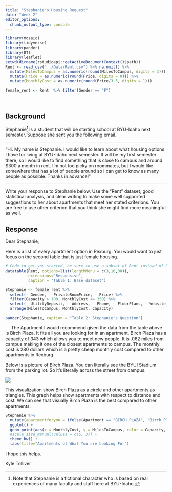 ```yaml
---
title: "Stephanie's Housing Request"
date: "Week 2" 
editor_options: 
  chunk_output_type: console
---
```


```r
library(mosaic)
library(tidyverse)
library(pander)
library(DT) 
library(leaflet)
setwd(dirname(rstudioapi::getActiveDocumentContext()$path))
Rent <- read_csv("../Data/Rent.csv") %>% na.omit() %>% 
  mutate(MilesToCampus = as.numeric(round(MilesToCampus, digits = 3))) %>% 
  mutate(Price = as.numeric(round(Price, digits = 0))) %>%  
  mutate(MonthlyCost = as.numeric(round(Price/3.5, digits = 1)))

female_rent <- Rent  %>% filter(Gender == "F") 
```

<br />

## Background

Stephanie[^1] is a student that will be starting school at BYU-Idaho next semester. Suppose she sent you the following email.

----

"Hi. My name is Stephanie. I would like to learn about what housing options I have for living at BYU-Idaho next semester. It will be my first semester there, so I would like to find something that is close to campus and around $300 a month in rent. I'm not too picky on roommates, but I would like somewhere that has a lot of people around so I can get to know as many people as possible. Thanks in advance!"

----

Write your response to Stephanie below. Use the "Rent" dataset, good statistical analysis, and clear writing to make some well supported suggestions to her about apartments that meet her stated criterions. You are free to use other criterion that you think she might find more meaningful as well.

## Response

Dear Stephanie,

Here is a list of every apartment option in Rexburg. You would want to just focus on the second table that is just female housing. 

```r
# Code to get you started, be sure to use a subset of Rent instead of Rent in this code though.
datatable(Rent, options=list(lengthMenu = c(3,10,30)), 
          extensions="Responsive",
          caption = 'Table 1: Base dataset')
```

```r
Stephanie <- female_rent %>%  
  select(- Gender, - PrivateRoomPrice, - Price) %>%
  filter(Capacity > 100, MonthlyCost <= 350) %>% 
  select(- UtilityDeposit, - Address, - Phone, - FloorPlans, - Website, - Description, - ParkingStalls, - Latitude, - Longitude, - Deposit, - WalkingMinutes) %>% 
  arrange(MilesToCampus, MonthlyCost, Capacity)

pander(Stephanie, caption = "Table 2: Stephanie's Question")
```

&emsp; The Apartment I would recommend given the data from the table above is Birch Plaza. It fits all you are looking for in an apartment. Birch Plaza has a capacity of 343 which allows you to meet new people. It is .062 miles from campus making it one of the closest apartments to campus. The monthly cost is 280 dollars which is a pretty cheap monthly cost compared to other apartments in Rexburg. 

Below is a picture of Birch Plaza. You can literally see the BYUI Stadium from the parking lot. So it's literally across the street from campus. 

![](https://www.liveherehousing.com/photos/n1077.jpg)

This visualization show Birch Plaza as a circle and other apartments as triangles. This graph helps show apartments with respect to distance and cost. We can see that visually Birch Plaza is the best compared to other apartments. 

```r
Stephanie %>% 
  mutate(apartmentforyou = ifelse(Apartment == "BIRCH PLAZA", "Birch Plaza", "Other")) %>% 
  ggplot() + 
  geom_point(aes(x = MonthlyCost, y = MilesToCampus, color = Capacity, shape = apartmentforyou, size = Capacity)) + 
  #scale_size_manual(values = c(6, 3)) + 
  theme_bw() +
  labs(title="Apartments of What You are Looking For")
```

I hope this helps. 

Kyle Tolliver


<!-- Hint, you should probably subset the Rent dataset to only show the "Approved Women's Housing" since Stephanie won't be interested in Male Housing options. Notice how this text in green doesn't show up in the HTML output because we used the HTML comment tags around this text. --> 







[^1]: Note that Stephanie is a fictional character who is based on real experiences of many faculty and staff here at BYU-Idaho.
